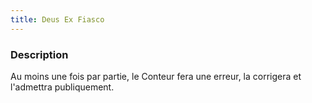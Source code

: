 ```yaml
---
title: Deus Ex Fiasco
---
```



<Fabled DEUS_EX_FIASCO header />

### Description

Au moins une fois par partie, le Conteur fera une erreur, la corrigera et l'admettra publiquement.

